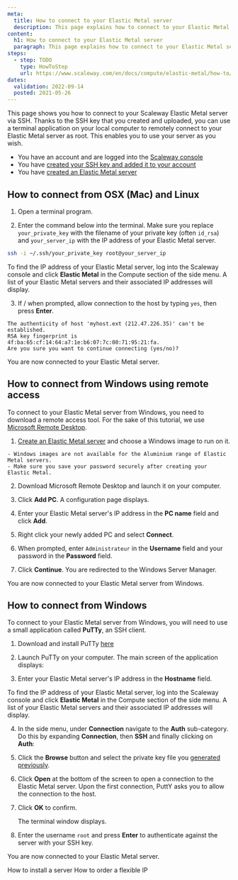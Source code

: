 ```yaml
---
meta:
  title: How to connect to your Elastic Metal server
  description: This page explains how to connect to your Elastic Metal server via SSH
content:
  h1: How to connect to your Elastic Metal server
  paragraph: This page explains how to connect to your Elastic Metal server via SSH
steps:
  - step: TODO
    type: HowToStep
    url: https://www.scaleway.com/en/docs/compute/elastic-metal/how-to/connect-to-server
dates:
  validation: 2022-09-14
  posted: 2021-05-26
---
```


This page shows you how to connect to your Scaleway Elastic Metal server via SSH. Thanks to the SSH key that you created and uploaded, you can use a terminal application on your local computer to remotely connect to your Elastic Metal server as root. This enables you to use your server as you wish.

<Message type="requirement">

  - You have an account and are logged into the [Scaleway console](https://console.scaleway.com)
  - You have [created your SSH key and added it to your account](/console/my-project/how-to/create-ssh-key/)
  - You have [created an Elastic Metal server](/compute/elastic-metal/how-to/create-server)

</Message>

## How to connect from OSX (Mac) and Linux

1. Open a terminal program.

2. Enter the command below into the terminal. Make sure you replace `your_private_key` with the filename of your private key (often `id_rsa`) and `your_server_ip` with the IP address of your Elastic Metal server.

  ```bash
  ssh -i ~/.ssh/your_private_key root@your_server_ip
  ```

  <Message type="tip">

  To find the IP address of your Elastic Metal server, log into the Scaleway console and
  click **Elastic Metal** in the Compute section of the side menu. A list of your
  Elastic Metal servers and their associated IP addresses will display.

  </Message>

3. If / when prompted, allow connection to the host by typing `yes`, then press **Enter**.

  ```
  The authenticity of host 'myhost.ext (212.47.226.35)' can't be established.
  RSA key fingerprint is 4f:ba:65:cf:14:64:a7:1e:b6:07:7c:00:71:95:21:fa.
  Are you sure you want to continue connecting (yes/no)?
  ```

You are now connected to your Elastic Metal server.

## How to connect from Windows using remote access 

To connect to your Elastic Metal server from Windows, you need to download a remote access tool. For the sake of this tutorial, we use [Microsoft Remote Desktop](https://apps.apple.com/us/app/microsoft-remote-desktop/id1295203466?mt=12). 

1. [Create an Elastic Metal server](/compute/elastic-metal/how-to/create-server/) and choose a Windows image to run on it.

  <Message type="important">

    - Windows images are not available for the Aluminium range of Elastic Metal servers.
    - Make sure you save your password securely after creating your Elastic Metal.

  </Message>

2. Download Microsoft Remote Desktop and launch it on your computer. 

3. Click **Add PC**. A configuration page displays. 

  <Lightbox src="scaleway-configuration-page-microsoft-remote.webp" alt="" />

4. Enter your Elastic Metal server's IP address in the **PC name** field and click **Add**. 

5. Right click your newly added PC and select **Connect**.

6. When prompted, enter `Administrateur` in the **Username** field and your password in the **Password** field. 

7. Click **Continue**. You are redirected to the Windows Server Manager.

You are now connected to your Elastic Metal server from Windows.

## How to connect from Windows

To connect to your Elastic Metal server from Windows, you will need to use a small application called **PuTTy**, an SSH client.

1. Download and install PuTTy [here](https://www.chiark.greenend.org.uk/~sgtatham/putty/latest.html)

2. Launch PuTTy on your computer. The main screen of the application displays:

   <Lightbox src="scaleway-putty-main.webp" alt="" />

3. Enter your Elastic Metal server's IP address in the **Hostname** field.

   <Message type="tip">

  To find the IP address of your Elastic Metal server, log into the Scaleway console and
  click **Elastic Metal** in the Compute section of the side menu. A list of your
  Elastic Metal servers and their associated IP addresses will display.

   </Message>

4. In the side menu, under **Connection** navigate to the **Auth** sub-category. Do this by expanding **Connection**, then **SSH** and finally clicking on **Auth**:

   <Lightbox src="scaleway-putty-ssh.webp" alt="" />

5. Click the **Browse** button and select the private key file you [generated previously](/console/my-project/how-to/create-ssh-key/).

6. Click **Open** at the bottom of the screen to open a connection to the Elastic Metal server. Upon the first connection, PuttY asks you to allow the connection to the host.

7. Click **OK** to confirm.

   <Lightbox src="scaleway-putty-security.webp" alt="" />

   The terminal window displays.

8. Enter the username `root` and press **Enter** to authenticate against the server with your SSH key.
   <Lightbox src="scaleway-putty-logged.webp" alt="" />

You are now connected to your Elastic Metal server.

<Navigation title="See Also">
  <PreviousButton to="/compute/elastic-metal/how-to/install-server/">How to install a server</PreviousButton>
  <NextButton to="/compute/elastic-metal/how-to/order-flexible-ip/">How to order a flexible IP</NextButton>
</Navigation>
